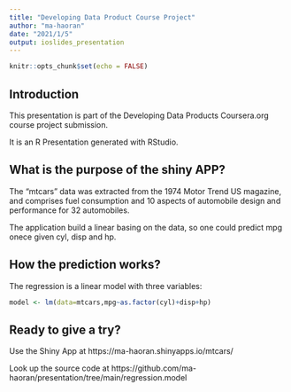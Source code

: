 ```yaml
---
title: "Developing Data Product Course Project"
author: "ma-haoran"
date: "2021/1/5"
output: ioslides_presentation
---
```


```r
knitr::opts_chunk$set(echo = FALSE)
```

## Introduction

This presentation is part of the Developing Data Products Coursera.org course project submission.

It is an R Presentation generated with RStudio.

## What is the purpose of the shiny APP?

The "mtcars" data was extracted from the 1974 Motor Trend US magazine, and comprises fuel consumption and 10 aspects of automobile design and performance for 32 automobiles. 

The application build a linear basing on the data, so one could predict mpg onece given cyl, disp and hp.

## How the prediction works?

The regression is a linear model with three variables:
```r
model <- lm(data=mtcars,mpg~as.factor(cyl)+disp+hp)
```

## Ready to give a try?

Use the Shiny App at https://ma-haoran.shinyapps.io/mtcars/

Look up the source code at https://github.com/ma-haoran/presentation/tree/main/regression.model
